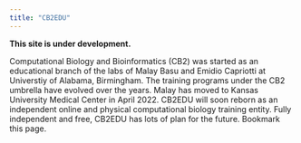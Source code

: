 ```yaml
---
title: "CB2EDU"
---
```


**This site is under development.**


Computational Biology and Bioinformatics (CB2) was started as an educational branch of the labs of Malay Basu and Emidio Capriotti at Universtiy of Alabama, Birmingham. The training programs under the CB2 umbrella have evolved over the years. Malay has moved to Kansas University Medical Center in April 2022. CB2EDU will soon reborn as an independent online and physical computational biology training entity. Fully independent and free, CB2EDU has lots of plan for the future. Bookmark this page.

